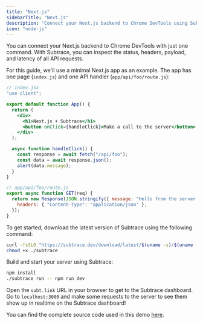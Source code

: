 ```yaml
---
title: "Next.js"
sidebarTitle: "Next.js"
description: "Connect your Next.js backend to Chrome DevTools using Subtrace"
icon: "node-js"
---
```


You can connect your Next.js backend to Chrome DevTools with just one command.
With Subtrace, you can inspect the status, headers, payload, and latency of
all API requests.

For this guide, we'll use a minimal Next.js app as an example. The app has one page (`index.js`) and one API handler (`app/api/foo/route.js`):

```jsx
// index.jsx
"use client";

export default function App() {
  return (
    <div>
      <h1>Next.js + Subtrace</h1>
      <button onClick={handleClick}>Make a call to the server</button>
    </div>
  );

  async function handleClick() {
    const response = await fetch("/api/foo");
    const data = await response.json();
    alert(data.message);
  }
}
```

```js
// app/api/foo/route.js
export async function GET(req) {
  return new Response(JSON.stringify({ message: "Hello from the server!" }), {
    headers: { "Content-Type": "application/json" },
  });
}
```

To get started, download the latest version of Subtrace using the following command:

```bash
curl -fsSLO "https://subtrace.dev/download/latest/$(uname -s)/$(uname -m)/subtrace"
chmod +x ./subtrace
```

Build and start your server using Subtrace:

```bash
npm install
./subtrace run -- npm run dev
```

Open the `subt.link` URL in your browser to get to the Subtrace dashboard. Go to `localhost:3000`
and make some requests to the server to see them show up in realtime on the Subtrace dashboard!

You can find the complete source code used in this demo [here](https://github.com/subtrace/nextjs-demo).
